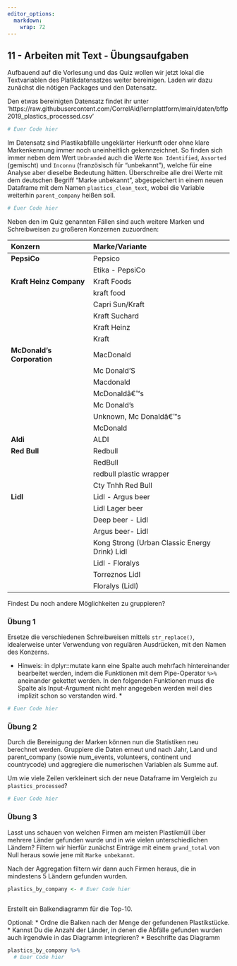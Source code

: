 ```yaml
---
editor_options: 
  markdown: 
    wrap: 72
---
```


## 11 - Arbeiten mit Text - Übungsaufgaben

Aufbauend auf die Vorlesung und das Quiz wollen wir jetzt lokal die
Textvariablen des Platikdatensatzes weiter bereinigen. Laden wir dazu
zunächst die nötigen Packages und den Datensatz.

Den etwas bereinigten Datensatz findet ihr unter 'https://raw.githubusercontent.com/CorrelAid/lernplattform/main/daten/bffp2019_plastics_processed.csv'

```r
# Euer Code hier
```

Im Datensatz sind Plastikabfälle ungeklärter Herkunft oder ohne klare
Markenkennung immer noch uneinheitlich gekennzeichnet. So finden sich
immer neben dem Wert `Unbranded` auch die Werte `Non Identified`, `Assorted` (gemischt)
und `Inconnu` (französisch für "unbekannt"), welche für eine Analyse
aber dieselbe Bedeutung hätten. Überschreibe alle drei Werte mit dem
deutschen Begriff "Marke unbekannt", abgespeichert in einem neuen
Dataframe mit dem Namen `plastics_clean_text`, wobei die Variable
weiterhin `parent_company` heißen soll.

```r
# Euer Code hier
```

Neben den im Quiz genannten Fällen sind auch weitere Marken und Schreibweisen zu
großeren Konzernen zuzuordnen:

| Konzern               | Marke/Variante  |
|:------------|:-----------------|
|**PepsiCo**            | Pepsico         |
|                       | Etika - PepsiCo |
|**Kraft Heinz Company**| Kraft Foods     |
|                       | kraft food      |
|                       | Capri Sun/Kraft |
|                       | Kraft Suchard   |
|                       | Kraft Heinz     |
|                       | Kraft           |
|**McDonald's Corporation**|MacDonald|
|                           |Mc Donald'S|
|                           |Macdonald|
|                           |McDonaldâ€™s|
|                           |Mc Donald's|
|                   |Unknown, Mc Donaldâ€™s|
|                                   |McDonald|
|**Aldi**                           |ALDI|
|**Red Bull**                   | Redbull|
|                               |RedBull|
|                   |redbull plastic wrapper|
|                           |Cty Tnhh Red Bull|
|**Lidl**                   |Lidl - Argus beer|
|                               |Lidl Lager beer|
|                               |Deep beer - Lidl|
|                               |Argus beer- Lidl|
|   |Kong Strong (Urban Classic Energy Drink) Lidl|
|                           |Lidl - Floralys|
|                               |Torreznos Lidl|
|                           |Floralys (Lidl)|

Findest Du noch andere Möglichkeiten zu gruppieren?

### Übung 1

Ersetze die verschiedenen Schreibweisen mittels `str_replace()`, idealerweise unter Verwendung von regulären Ausdrücken, mit den Namen des Konzerns.

* Hinweis: in dplyr::mutate kann eine Spalte auch mehrfach hintereinander bearbeitet werden, indem die Funktionen mit dem Pipe-Operator `%>%` aneinander gekettet werden. In den folgenden Funktionen muss die Spalte als Input-Argument nicht mehr angegeben werden weil dies implizit schon so verstanden wird. *

```r
# Euer Code hier
```

### Übung 2

Durch die Bereinigung der Marken können nun die Statistiken neu berechnet werden.
Gruppiere die Daten erneut und nach Jahr, Land und parent_company (sowie num_events, volunteers, continent und countrycode) und aggregiere die numerischen Variablen als Summe auf.

Um wie viele Zeilen verkleinert sich der neue Dataframe im Vergleich zu `plastics_processed`?

```r
# Euer Code hier
```

### Übung 3

Lasst uns schauen von welchen Firmen am meisten Plastikmüll über mehrere Länder gefunden wurde und in wie vielen unterschiedlichen Ländern? Filtern wir hierfür zunächst Einträge mit einem `grand_total` von Null heraus sowie jene mit `Marke unbekannt`.

Nach der Aggregation filtern wir dann auch Firmen heraus, die in mindestens 5 Ländern gefunden wurden.

```r
plastics_by_company <- # Euer Code hier
  
```

Erstellt ein Balkendiagramm für die Top-10. 

Optional: 
* Ordne die Balken nach der Menge der gefundenen Plastikstücke. 
* Kannst Du die Anzahl der Länder, in denen die Abfälle gefunden wurden auch irgendwie in das Diagramm integrieren?
* Beschrifte das Diagramm

```r
plastics_by_company %>% 
  # Euer Code hier
  
```

